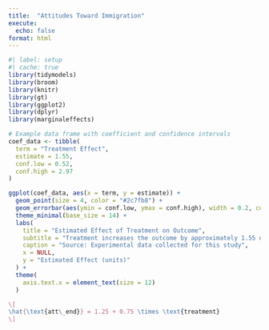 ```yaml
---
title:  "Attitudes Toward Immigration"
execute: 
  echo: false
format: html
---
```


```r
#| label: setup
#| cache: true
library(tidymodels)
library(broom)
library(knitr)
library(gt)
library(ggplot2)
library(dplyr)
library(marginaleffects)

# Example data frame with coefficient and confidence intervals
coef_data <- tibble(
  term = "Treatment Effect",
  estimate = 1.55,
  conf.low = 0.52,
  conf.high = 2.97
)

ggplot(coef_data, aes(x = term, y = estimate)) +
  geom_point(size = 4, color = "#2c7fb8") +
  geom_errorbar(aes(ymin = conf.low, ymax = conf.high), width = 0.2, color = "#2c7fb8") +
  theme_minimal(base_size = 14) +
  labs(
    title = "Estimated Effect of Treatment on Outcome",
    subtitle = "Treatment increases the outcome by approximately 1.55 units, with a 95% confidence interval from 0.52 to 2.97",
    caption = "Source: Experimental data collected for this study",
    x = NULL,
    y = "Estimated Effect (units)"
  ) +
  theme(
    axis.text.x = element_text(size = 12)
  )
```

```latex
\[
\hat{\text{att\_end}} = 1.25 + 0.75 \times \text{treatment}
\]
```

